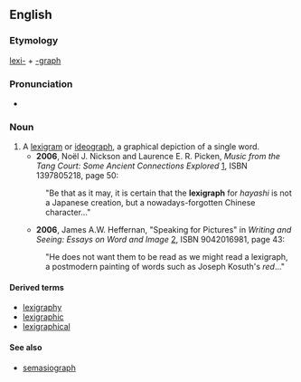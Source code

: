 ==English==

===Etymology===
[[lexi-]] + [[-graph]]

===Pronunciation===
*{{IPA|ˈlɛksəˌgɹæf}}

===Noun===
{{en-noun}}

# A [[lexigram]] or [[ideograph]], a graphical depiction of a single word.
#*'''2006''', Noël J. Nickson and Laurence E. R. Picken, ''Music from the Tang Court: Some Ancient Connections Explored'' [http://books.google.com/books?id=G6_voeVrDkwC], ISBN 1397805218, page 50:
#:"Be that as it may, it is certain that the '''lexigraph''' for ''hayashi'' is not a Japanese creation, but a nowadays-forgotten Chinese character..."
#*'''2006''', James A.W. Heffernan, "Speaking for Pictures" in ''Writing and Seeing: Essays on Word and Image'' [http://books.google.com/books?id=BrjM1PAUWCEC], ISBN 9042016981, page 43:
#:"He does not want them to be read as we might read a lexigraph, a postmodern painting of words such as Joseph Kosuth's ''red''..."

====Derived terms====
*[[lexigraphy]]
*[[lexigraphic]]
*[[lexigraphical]]

====See also====
*[[semasiograph]]